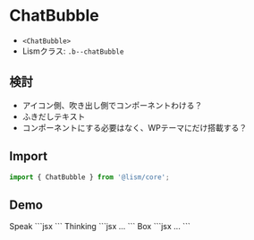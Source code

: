 
# ChatBubble

- `<ChatBubble>`
- Lismクラス: `.b--chatBubble`

## 検討

- アイコン側、吹き出し側でコンポーネントわける？
- ふきだしテキスト
- コンポーネントにする必要はなく、WPテーマにだけ搭載する？


## Import

```js
import { ChatBubble } from '@lism/core';
```

## Demo

<Demo>
	<Demo.Title>Speak</Demo.Title>
	<Demo.Preview resize p={20}>
		<ChatBubble name="太郎" icon="/img/onepiece01_luffy.png">
			<DammyText length="m" />
		</ChatBubble>
		<ChatBubble name="太郎" icon="/img/onepiece06_chopper.png" direction={'right'}>
			<DammyText />
			<DammyText length="m" />
		</ChatBubble>
	</Demo.Preview>
	<Demo.Code>
		```jsx
		<ChatBubble name="太郎" icon="/img/onepiece01_luffy.png">
			<DammyText length="m" />
		</ChatBubble>
		<ChatBubble name="太郎" icon="/img/onepiece06_chopper.png" direction={'right'}>
			<DammyText />
			<DammyText length="m" />
		</ChatBubble>
		```
	</Demo.Code>
</Demo>

<Demo>
	<Demo.Title>Thinking</Demo.Title>
	<Demo.Preview resize p={20}>
		<ChatBubble variant="think" name="太郎" icon="/img/onepiece01_luffy.png">
			<DammyText length="m" />
		</ChatBubble>
		<ChatBubble variant="think" name="太郎" icon="/img/onepiece06_chopper.png" direction={'right'}>
			<DammyText />
			<DammyText length="m" />
		</ChatBubble>
	</Demo.Preview>
	<Demo.Code>
		```jsx
		...
		```
	</Demo.Code>
</Demo>


<Demo>
	<Demo.Title>Box</Demo.Title>
	<Demo.Preview resize p={20}>
		<ChatBubble variant="box" name="太郎" icon="/img/onepiece01_luffy.png">
			<DammyText length="m" />
		</ChatBubble>
		<ChatBubble variant="box" name="太郎" icon="/img/onepiece06_chopper.png" direction={'right'}>
			<DammyText />
			<DammyText length="m" />
		</ChatBubble>
	</Demo.Preview>
	<Demo.Code>
		```jsx
		...
		```
	</Demo.Code>
</Demo>
